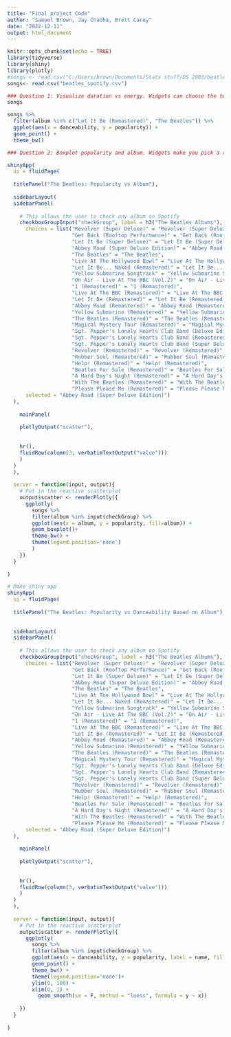 ```yaml
---
title: "Final project Code"
author: "Samuel Brown, Jay Chadha, Brett Carey"
date: "2022-12-11"
output: html_document
---
```


```r
knitr::opts_chunk$set(echo = TRUE)
library(tidyverse)
library(shiny)
library(plotly)
#songs <- read.csv("C:/Users/brown/Documents/Stats stuff/DS 2003/beatles_spotify.csv") 
songs<- read.csv("beatles_spotify.csv")
```


```r
### Question 1: Visualize duration vs energy. Widgets can choose the two categories, change loess line, filter by album. 
songs

songs %>%
  filter(album %in% c("Let It Be (Remastered)", "The Beatles")) %>%
  ggplot(aes(x = danceability, y = popularity)) +
  geom_point() +
  theme_bw()
```

```r
### Question 2: Boxplot popularity and album. Widgets make you pick a couple of albums, pick variable you want to compare, also filter by a variable. 

shinyApp(
  ui = fluidPage(
  
  titlePanel("The Beatles: Popularity vs Album"),
    
  sidebarLayout(
  sidebarPanel(
    
    # This allows the user to check any album on Spotify
    checkboxGroupInput("checkGroup", label = h3("The Beatles Albums"), 
      choices = list("Revolver (Super Deluxe)" = "Revolver (Super Deluxe)", 
                     "Get Back (Rooftop Performance)" = "Get Back (Rooftop Performance)", 
                     "Let It Be (Super Deluxe)" = "Let It Be (Super Deluxe)",
                     "Abbey Road (Super Deluxe Edition)" = "Abbey Road (Super Deluxe Edition)",
                     "The Beatles" = "The Beatles",
                     "Live At The Hollywood Bowl" = "Live At The Hollywood Bowl",
                     "Let It Be... Naked (Remastered)" = "Let It Be... Naked (Remastered)",
                     "Yellow Submarine Songtrack" = "Yellow Submarine Songtrack",
                     "On Air - Live At The BBC (Vol.2)" = "On Air - Live At The BBC (Vol.2)",
                     "1 (Remastered)" = "1 (Remastered)",
                     "Live At The BBC (Remastered)" = "Live At The BBC (Remastered)",
                     "Let It Be (Remastered)" = "Let It Be (Remastered)",
                     "Abbey Road (Remastered)" = "Abbey Road (Remastered)",
                     "Yellow Submarine (Remastered)" = "Yellow Submarine (Remastered)",
                     "The Beatles (Remastered)" = "The Beatles (Remastered)",
                     "Magical Mystery Tour (Remastered)" = "Magical Mystery Tour (Remastered)",
                     "Sgt. Pepper's Lonely Hearts Club Band (Deluxe Edition)" = "Sgt. Pepper's Lonely Hearts Club Band (Deluxe Edition)",
                     "Sgt. Pepper's Lonely Hearts Club Band (Remastered)" = "Sgt. Pepper's Lonely Hearts Club Band (Remastered)",
                     "Sgt. Pepper's Lonely Hearts Club Band (Super Deluxe Edition)" = "Sgt. Pepper's Lonely Hearts Club Band (Super Deluxe Edition)",
                     "Revolver (Remastered)" = "Revolver (Remastered)",
                     "Rubber Soul (Remastered)" = "Rubber Soul (Remastered)",
                     "Help! (Remastered)" = "Help! (Remastered)",
                     "Beatles For Sale (Remastered)" = "Beatles For Sale (Remastered)",
                     "A Hard Day's Night (Remastered)" = "A Hard Day's Night (Remastered)",
                     "With The Beatles (Remastered)" = "With The Beatles (Remastered)",
                     "Please Please Me (Remastered)" = "Please Please Me (Remastered)"), 
      selected = "Abbey Road (Super Deluxe Edition)")
  ),
    
    mainPanel(
    
    plotlyOutput("scatter"),
    
    
    hr(),
    fluidRow(column(3, verbatimTextOutput("value")))
    )
  )
  ),
  
  server = function(input, output){
    # Put in the reactive scatterplot
    output$scatter <- renderPlotly({
      ggplotly(
        songs %>%
        filter(album %in% input$checkGroup) %>%
        ggplot(aes(x = album, y = popularity, fill=album)) +
        geom_boxplot()+
        theme_bw() +
        theme(legend.position='none')
        )
    })
  }
  
)
```

```r
# Make shiny app
shinyApp(
  ui = fluidPage(
  
  titlePanel("The Beatles: Popularity vs Danceability Based on Album"),
    
    
  sidebarLayout(
  sidebarPanel(
    
    # This allows the user to check any album on Spotify
    checkboxGroupInput("checkGroup", label = h3("The Beatles Albums"), 
      choices = list("Revolver (Super Deluxe)" = "Revolver (Super Deluxe)", 
                     "Get Back (Rooftop Performance)" = "Get Back (Rooftop Performance)", 
                     "Let It Be (Super Deluxe)" = "Let It Be (Super Deluxe)",
                     "Abbey Road (Super Deluxe Edition)" = "Abbey Road (Super Deluxe Edition)",
                     "The Beatles" = "The Beatles",
                     "Live At The Hollywood Bowl" = "Live At The Hollywood Bowl",
                     "Let It Be... Naked (Remastered)" = "Let It Be... Naked (Remastered)",
                     "Yellow Submarine Songtrack" = "Yellow Submarine Songtrack",
                     "On Air - Live At The BBC (Vol.2)" = "On Air - Live At The BBC (Vol.2)",
                     "1 (Remastered)" = "1 (Remastered)",
                     "Live At The BBC (Remastered)" = "Live At The BBC (Remastered)",
                     "Let It Be (Remastered)" = "Let It Be (Remastered)",
                     "Abbey Road (Remastered)" = "Abbey Road (Remastered)",
                     "Yellow Submarine (Remastered)" = "Yellow Submarine (Remastered)",
                     "The Beatles (Remastered)" = "The Beatles (Remastered)",
                     "Magical Mystery Tour (Remastered)" = "Magical Mystery Tour (Remastered)",
                     "Sgt. Pepper's Lonely Hearts Club Band (Deluxe Edition)" = "Sgt. Pepper's Lonely Hearts Club Band (Deluxe Edition)",
                     "Sgt. Pepper's Lonely Hearts Club Band (Remastered)" = "Sgt. Pepper's Lonely Hearts Club Band (Remastered)",
                     "Sgt. Pepper's Lonely Hearts Club Band (Super Deluxe Edition)" = "Sgt. Pepper's Lonely Hearts Club Band (Super Deluxe Edition)",
                     "Revolver (Remastered)" = "Revolver (Remastered)",
                     "Rubber Soul (Remastered)" = "Rubber Soul (Remastered)",
                     "Help! (Remastered)" = "Help! (Remastered)",
                     "Beatles For Sale (Remastered)" = "Beatles For Sale (Remastered)",
                     "A Hard Day's Night (Remastered)" = "A Hard Day's Night (Remastered)",
                     "With The Beatles (Remastered)" = "With The Beatles (Remastered)",
                     "Please Please Me (Remastered)" = "Please Please Me (Remastered)"), 
      selected = "Abbey Road (Super Deluxe Edition)")
  ),
    
    mainPanel(
    
    plotlyOutput("scatter"),
    
    
    hr(),
    fluidRow(column(3, verbatimTextOutput("value")))
    )
  )
  ),
  
  server = function(input, output){
    # Put in the reactive scatterplot
    output$scatter <- renderPlotly({
      ggplotly(
        songs %>%
        filter(album %in% input$checkGroup) %>%
        ggplot(aes(x = danceability, y = popularity, label = name, fill=album)) +
        geom_point() +
        theme_bw() +
        theme(legend.position='none')+
        ylim(0, 100) +
        xlim(0, 1) +
          geom_smooth(se = F, method = "loess", formula = y ~ x))
        
    })
  }
  
)
```

